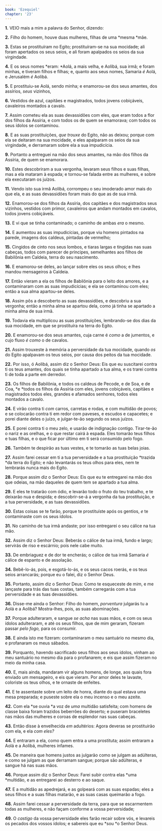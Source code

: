 ```yaml
---
book: 'Ezequiel'
chapter: '23'
---
```


**1.** VEIO mais a mim a palavra do Senhor, dizendo:

**2.** Filho do homem, houve duas mulheres, filhas de uma *mesma *mãe.

**3.** Estas se prostituíram no Egito; prostituíram-se na sua mocidade; ali foram apertados os seus seios, e ali foram apalpados os seios da sua virgindade.

**4.** E os seus nomes *eram: *Aolá, a mais velha, e Aolibá, sua irmã; e foram minhas, e tiveram filhos e filhas; e, quanto aos seus nomes, Samaria *é* Aolá, e Jerusalém *é* Aolibá.

**5.** E prostituiu-se Aolá, sendo minha; e enamorou-se dos seus amantes, dos assírios, *seus* vizinhos,

**6.** Vestidos de azul, capitães e magistrados, todos jovens cobiçáveis, cavaleiros montados a cavalo.

**7.** Assim cometeu ela as suas devassidões com eles, que eram todos a flor dos filhos da Assíria, e com todos os de quem se enamorava; com todos os seus ídolos se contaminou.

**8.** E as suas prostituições, *que trouxe* do Egito, não as deixou; porque com ela se deitaram na sua mocidade, e eles apalparam os seios da sua virgindade, e derramaram sobre ela a sua impudicícia.

**9.** Portanto a entreguei na mão dos seus amantes, na mão dos filhos da Assíria, de quem se enamorara.

**10.** Estes descobriram a sua vergonha, levaram seus filhos e suas filhas, mas a ela mataram à espada; e tornou-se falada entre as mulheres, e sobre ela executaram os juízos.

**11.** Vendo isto sua irmã Aolibá, corrompeu o seu imoderado amor mais do que ela, e as suas devassidões foram mais do que as de sua irmã.

**12.** Enamorou-se dos filhos da Assíria, dos capitães e dos magistrados seus vizinhos, vestidos com primor, cavaleiros que andam montados em cavalos, todos jovens cobiçáveis.

**13.** E vi que se tinha contaminado; o caminho de ambas *era* o mesmo.

**14.** E aumentou as suas impudicícias, porque viu homens pintados na parede, imagens dos caldeus, pintadas de vermelho;

**15.** Cingidos de cinto nos seus lombos, e tiaras largas e tingidas nas suas cabeças, todos com parecer de príncipes, semelhantes aos filhos de Babilônia em Caldeia, terra do seu nascimento.

**16.** E enamorou-se deles, ao lançar sobre eles os seus olhos; e lhes mandou mensageiros à Caldeia.

**17.** Então vieram a ela os filhos de Babilônia para o leito dos amores, e a contaminaram com as suas impudicícias; e ela se contaminou com eles; então a sua alma apartou-se deles.

**18.** Assim pôs a descoberto as suas devassidões, e descobriu a sua vergonha; então a minha alma se apartou dela, como já tinha se apartado a minha alma de sua irmã.

**19.** Todavia ela multiplicou as suas prostituições, lembrando-se dos dias da sua mocidade, em que se prostituíra na terra do Egito.

**20.** E enamorou-se dos seus amantes, cuja carne é *como* a de jumentos, e cujo fluxo *é como* o de cavalos.

**21.** Assim trouxeste à memória a perversidade da tua mocidade, quando *os* do Egito apalpavam os teus seios, por causa dos peitos da tua mocidade.

**22.** Por isso, ó Aolibá, assim diz o Senhor Deus: Eis que eu suscitarei contra ti os teus amantes, dos quais se tinha apartado a tua alma, e os trarei contra ti de toda a parte em derredor.

**23.** Os filhos de Babilônia, e todos os caldeus de Pecode, e de Soa, e de Coa, *e *todos os filhos da Assíria com eles, jovens cobiçáveis, capitães e magistrados todos eles, grandes e afamados senhores, todos eles montados a cavalo.

**24.** E virão contra ti *com* carros, carretas e rodas, e com multidão de povos; e se colocarão contra ti em redor com paveses, e escudos e capacetes; e porei diante deles o juízo, e julgar-te-ão segundo os seus juízos.

**25.** E porei contra ti o meu zelo, e usarão de indignação contigo. Tirar-te-ão o nariz e as orelhas, e o que restar cairá à espada. Eles tomarão teus filhos e tuas filhas, e o que ficar por último em ti será consumido pelo fogo.

**26.** Também te despirão as tuas vestes, e te tomarão as tuas belas joias.

**27.** Assim farei cessar em ti a tua perversidade e a tua prostituição *trazida *da terra do Egito; e não levantarás os teus olhos para eles, nem te lembrarás nunca mais do Egito.

**28.** Porque assim diz o Senhor Deus: Eis que eu te entregarei na mão dos que odeias, na mão daqueles de quem tem se apartado a tua alma.

**29.** E eles te tratarão com ódio, e levarão todo o fruto do teu trabalho, e te deixarão nua e despida; e descobrir-se-á a vergonha da tua prostituição, e a tua perversidade, e as tuas devassidões.

**30.** Estas coisas se te farão, porque te prostituíste após os gentios, *e* te contaminaste com os seus ídolos.

**31.** No caminho de tua irmã andaste; por isso entregarei o seu cálice na tua mão.

**32.** Assim diz o Senhor Deus: Beberás o cálice de tua irmã, fundo e largo; servirás de riso e escárnio; pois nele cabe muito.

**33.** De embriaguez e de dor te encherás; o cálice de tua irmã Samaria *é* cálice de espanto e de assolação.

**34.** Bebê-lo-ás, pois, e esgotá-lo-ás, e os seus cacos roerás, e os teus seios arrancarás; porque eu o falei, diz o Senhor Deus.

**35.** Portanto, assim diz o Senhor Deus: Como te esqueceste de mim, e me lançaste para trás das tuas costas, também carregarás com a tua perversidade e as tuas devassidões.

**36.** Disse-me ainda o Senhor: Filho do homem, *porventura* julgarás tu a Aolá e a Aolibá? Mostra-lhes, pois, as suas abominações.

**37.** Porque adulteraram, e sangue *se acha* nas suas mãos, e com os seus ídolos adulteraram, e até os seus filhos, que de mim geraram, fizeram passar *pelo fogo,* para os consumir.

**38.** E ainda isto me fizeram: contaminaram o meu santuário no mesmo dia, e profanaram os meus sábados.

**39.** Porquanto, havendo sacrificado seus filhos aos seus ídolos, vinham ao meu santuário no mesmo dia para o profanarem; e eis que assim fizeram no meio da minha casa.

**40.** E, mais ainda, mandaram vir alguns homens, de longe, aos quais fora enviado um mensageiro, e eis que vieram. Por amor deles te lavaste, coloriste os teus olhos, e te ornaste de enfeites.

**41.** E te assentaste sobre um leito de honra, diante do qual estava uma mesa preparada; e puseste sobre ela o meu incenso e o meu azeite.

**42.** Com ela *se ouvia *a voz de *uma* multidão satisfeita; com homens de classe baixa foram trazidos beberrões do deserto; e puseram braceletes nas mãos das mulheres e coroas de esplendor nas suas cabeças.

**43.** Então disse à envelhecida *em* adultérios: Agora deveras se prostituirão com ela, e ela *com eles?*

**44.** E entraram a ela, como quem entra a uma prostituta; assim entraram a Aolá e a Aolibá, mulheres infames.

**45.** De maneira que homens justos as julgarão como se julgam as adúlteras, e como se julgam as que derramam sangue; porque são adúlteras, e sangue há nas suas mãos.

**46.** Porque assim diz o Senhor Deus: Farei subir contra elas *uma *multidão, e as entregarei ao desterro e ao saque.

**47.** E a multidão as apedrejará, e as golpeará com as suas espadas; eles a seus filhos e a suas filhas matarão, e as suas casas queimarão a fogo.

**48.** Assim farei cessar a perversidade da terra, para que se escarmentem todas as mulheres, e não façam conforme a vossa perversidade;

**49.** O *castigo* da vossa perversidade eles farão recair sobre vós, e levareis os pecados dos vossos ídolos; e sabereis que eu *sou *o Senhor Deus.
